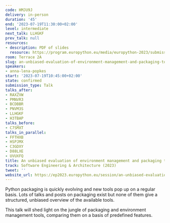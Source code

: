 ```yaml
---
code: HMJU9J
delivery: in-person
duration: '45'
end: '2023-07-19T11:30:00+02:00'
level: intermediate
next_talk: LLHGKF
prev_talk: null
resources:
- description: PDF of slides
  resource: https://program.europython.eu/media/europython-2023/submissions/HMJU9J/resources/slides_euro_python_2023_aeLoKB9.pdf
room: Terrace 2A
slug: an-unbiased-evaluation-of-environment-management-and-packaging-tools
speakers:
- anna-lena-popkes
start: '2023-07-19T10:45:00+02:00'
state: confirmed
submission_type: Talk
talks_after:
- RAXZVW
- PMNVR3
- BCDBBR
- PNVM3S
- LLHGKF
- H3TBAP
talks_before:
- C7SMXT
talks_in_parallel:
- FFTHXB
- HSPJMX
- C3GDXY
- D88LXE
- UVUXFQ
title: An unbiased evaluation of environment management and packaging tools
track: Software Engineering & Architecture (2023)
tweet: ''
website_url: https://ep2023.europython.eu/session/an-unbiased-evaluation-of-environment-management-and-packaging-tools
---
```


Python packaging is quickly evolving and new tools pop up on a regular basis. Lots of talks and posts on packaging exist but none of them give a structured, unbiased overview of the available tools.

This talk will shed light on the jungle of packaging and environment management tools, comparing them on a basis of predefined features.
